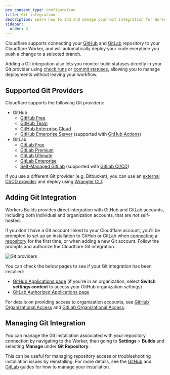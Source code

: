 ```yaml
---
pcx_content_type: configuration
title: Git integration
description: Learn how to add and manage your Git integration for Workers Builds
sidebar:
  order: 3
---
```


Cloudflare supports connecting your [GitHub](/workers/ci-cd/builds/git-integration/github-integration/) and [GitLab](/workers/ci-cd/builds/git-integration/gitlab-integration/) repository to your Cloudflare Worker, and will automatically deploy your code everytime you push a change to a selected branch.

Adding a Git integration also lets you monitor build statuses directly in your Git provider using [check runs](/workers/ci-cd/builds/git-integration/github-integration/#check-run) or [commit statuses](/workers/ci-cd/builds/git-integration/gitlab-integration/#commit-status), allowing you to manage deployments without leaving your workflow.

## Supported Git Providers

Cloudflare supports the following Git providers:

- GitHub
  - [GitHub Free](https://github.com/pricing)
  - [GitHub Team](https://github.com/pricing)
  - [GitHub Enterprise Cloud](https://github.com/pricing)
  - [GitHub Enterprise Server](https://docs.github.com/en/enterprise-server@3.10/admin/overview/about-github-enterprise-server) (supported with [GitHub Actions](/workers/ci-cd/external-cicd/github-actions/))
- GitLab
  - [GitLab Free](https://about.gitlab.com/pricing/)
  - [GitLab Premium](https://about.gitlab.com/pricing/)
  - [GitLab Ultimate](https://about.gitlab.com/pricing/)
  - [GitLab Enterprise](https://about.gitlab.com/enterprise/)
  - [Self-Managed GitLab](https://about.gitlab.com/pricing/) (supported with [GitLab CI/CD](/workers/ci-cd/external-cicd/gitlab-cicd/))

If you use a different Git provider (e.g. Bitbucket), you can use an [external CI/CD provider](/workers/ci-cd/external-cicd/) and deploy using [Wrangler CLI](/workers/wrangler/commands/#deploy).

## Adding Git Integration

Workers Builds provides direct integration with GitHub and GitLab accounts, including both individual and organization accounts, that are _not_ self-hosted.

If you don't have a Git account linked to your Cloudflare account, you'll be prompted to set up an installation to GitHub or GitLab when [connecting a repository](/workers/ci-cd/builds/#get-started) for the first time, or when adding a new Git account. Follow the prompts and authorize the Cloudflare Git integration.

![Git providers](~/assets/images/workers/platform/ci-cd/workers-git-provider.png)

You can check the below pages to see if your Git integration has been installed:

- [GitHub Applications page](https://github.com/settings/installations) (if you're in an organization, select **Switch settings context** to access your GitHub organization settings)
- [GitLab Authorized Applications page](https://gitlab.com/-/profile/applications)

For details on providing access to organization accounts, see [GitHub Organizational Access](/workers/ci-cd/builds/git-integration/github-integration/#organizational-access) and [GitLab Organizational Access](/workers/ci-cd/builds/git-integration/gitlab-integration/#organizational-access).

## Managing Git Integration

You can manage the Git installation associated with your repository connection by navigating to the Worker, then going to **Settings** > **Builds** and selecting **Manage** under **Git Repository**.

This can be useful for managing repository access or troubleshooting installation issues by reinstalling. For more details, see the [GitHub](/workers/ci-cd/builds/git-integration/github-integration) and [GitLab](/workers/ci-cd/builds/git-integration/gitlab-integration) guides for how to manage your installation.
